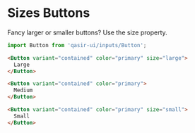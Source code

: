 
# Sizes Buttons

<Subtitle>
  Fancy larger or smaller buttons? Use the size property.
</Subtitle>
<Preview withSource="none">
  <Story id="components-inputs-button-example--sizes" />
</Preview>

```js
import Button from 'qasir-ui/inputs/Button';
```

```html
<Button variant="contained" color="primary" size="large">
  Large
</Button>

<Button variant="contained" color="primary">
  Medium
</Button>

<Button variant="contained" color="primary" size="small">
  Small
</Button>
```
